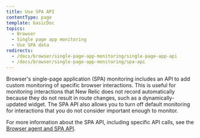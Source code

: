 ```yaml
---
title: Use SPA API
contentType: page
template: basicDoc
topics:
  - Browser
  - Single page app monitoring
  - Use SPA data
redirects:
  - /docs/browser/single-page-app-monitoring/single-page-app-api
  - /docs/browser/single-page-app-monitoring/spa-api
---
```


Browser's single-page application (SPA) monitoring includes an API to add custom monitoring of specific browser interactions. This is useful for monitoring interactions that New Relic does not record automatically because they do not result in route changes, such as a dynamically-updated widget. The SPA API also allows you to turn off default monitoring for interactions that you do not consider important enough to monitor.

For more information about the SPA API, including specific API calls, see the [Browser agent and SPA API](/docs/browser/new-relic-browser/browser-agent-spa-api).
